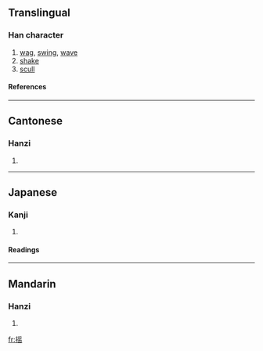 {{see|搖}}
==Translingual==

===Han character===
{{Han char|rn=64|rad=手|as=10|sn=13|four=|canj=手月人山 (QBOU), X手月人山 (XQBOU)}}
# [[wag]], [[swing]], [[wave]]
# [[shake]]
# [[scull]]

====References====
{{Han ref|kx=0449.081|hdz=31933.060|uh=6447|ud=25671}}

----
==Cantonese==

===Hanzi===
{{yue-hanzi|jyut=}}
# {{defn|Cantonese}}

----
==Japanese==

===Kanji===
{{ja-kanji|grade=|rs=手10}}
# {{defn|Japanese}} 

====Readings====
{{ja-readings|on=[[よう]] (yō)|kun=[[ゆする]] (yusuru), [[ゆれる]] (yureru), [[ゆすぶる]] (yusuburu)}}

----
==Mandarin==

===Hanzi===
{{cmn-hanzi|tra=搖|pin=[[yáo]] (yao2)|wg=yao<sup>2</sup>}}
# {{defn|Mandarin}}

[[fr:摇]]